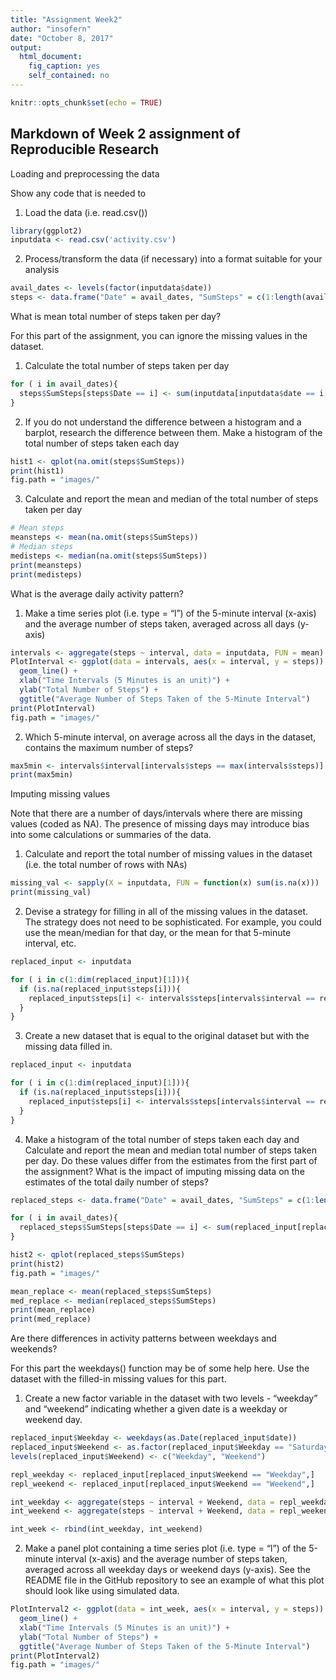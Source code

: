 ---
title: "Assignment Week2"
author: "insofern"
date: "October 8, 2017"
output: 
  html_document: 
    fig_caption: yes
    self_contained: no
---

```{r setup, include=FALSE}
knitr::opts_chunk$set(echo = TRUE)
```

## Markdown of Week 2 assignment of Reproducible Research

Loading and preprocessing the data

Show any code that is needed to

1. Load the data (i.e. read.csv())

```{r}
library(ggplot2)
inputdata <- read.csv('activity.csv')
```
2. Process/transform the data (if necessary) into a format suitable for your analysis

```{r}
avail_dates <- levels(factor(inputdata$date))
steps <- data.frame("Date" = avail_dates, "SumSteps" = c(1:length(avail_dates)))
```

What is mean total number of steps taken per day?

For this part of the assignment, you can ignore the missing values in the dataset.

1. Calculate the total number of steps taken per day
```{r}
for ( i in avail_dates){
  steps$SumSteps[steps$Date == i] <- sum(inputdata[inputdata$date == i,1])
}
```
2. If you do not understand the difference between a histogram and a barplot, research the difference between them. Make a histogram of the total number of steps taken each day
```{r}
hist1 <- qplot(na.omit(steps$SumSteps))
print(hist1)
fig.path = "images/"
```
3. Calculate and report the mean and median of the total number of steps taken per day
```{r}
# Mean steps
meansteps <- mean(na.omit(steps$SumSteps))
# Median steps
medisteps <- median(na.omit(steps$SumSteps))
print(meansteps)
print(medisteps)
```

What is the average daily activity pattern?

1. Make a time series plot (i.e. type = "l") of the 5-minute interval (x-axis) and the average number of steps taken, averaged across all days (y-axis)
```{r}
intervals <- aggregate(steps ~ interval, data = inputdata, FUN = mean)
PlotInterval <- ggplot(data = intervals, aes(x = interval, y = steps)) + 
  geom_line() +
  xlab("Time Intervals (5 Minutes is an unit)") + 
  ylab("Total Number of Steps") +
  ggtitle("Average Number of Steps Taken of the 5-Minute Interval")
print(PlotInterval)
fig.path = "images/"
```

2. Which 5-minute interval, on average across all the days in the dataset, contains the maximum number of steps?
```{r}
max5min <- intervals$interval[intervals$steps == max(intervals$steps)]
print(max5min)
```

Imputing missing values

Note that there are a number of days/intervals where there are missing values (coded as NA). The presence of missing days may introduce bias into some calculations or summaries of the data.

1. Calculate and report the total number of missing values in the dataset (i.e. the total number of rows with NAs)
```{r}
missing_val <- sapply(X = inputdata, FUN = function(x) sum(is.na(x)))
print(missing_val)
```

2. Devise a strategy for filling in all of the missing values in the dataset. The strategy does not need to be sophisticated. For example, you could use the mean/median for that day, or the mean for that 5-minute interval, etc.
```{r}
replaced_input <- inputdata

for ( i in c(1:dim(replaced_input)[1])){
  if (is.na(replaced_input$steps[i])){
    replaced_input$steps[i] <- intervals$steps[intervals$interval == replaced_input$interval[i]]
  }
}
```

3. Create a new dataset that is equal to the original dataset but with the missing data filled in.
```{r}
replaced_input <- inputdata

for ( i in c(1:dim(replaced_input)[1])){
  if (is.na(replaced_input$steps[i])){
    replaced_input$steps[i] <- intervals$steps[intervals$interval == replaced_input$interval[i]]
  }
}
```

4. Make a histogram of the total number of steps taken each day and Calculate and report the mean and median total number of steps taken per day. Do these values differ from the estimates from the first part of the assignment? What is the impact of imputing missing data on the estimates of the total daily number of steps?
```{r}
replaced_steps <- data.frame("Date" = avail_dates, "SumSteps" = c(1:length(avail_dates)))

for ( i in avail_dates){
  replaced_steps$SumSteps[steps$Date == i] <- sum(replaced_input[replaced_input$date == i,1])
}

hist2 <- qplot(replaced_steps$SumSteps)
print(hist2)
fig.path = "images/"

mean_replace <- mean(replaced_steps$SumSteps)
med_replace <- median(replaced_steps$SumSteps)
print(mean_replace)
print(med_replace)
```


Are there differences in activity patterns between weekdays and weekends?

For this part the weekdays() function may be of some help here. Use the dataset with the filled-in missing values for this part.

1. Create a new factor variable in the dataset with two levels - "weekday" and "weekend" indicating whether a given date is a weekday or weekend day.
```{r}
replaced_input$Weekday <- weekdays(as.Date(replaced_input$date))
replaced_input$Weekend <- as.factor(replaced_input$Weekday == "Saturday" | replaced_input$Weekday == "Sunday")
levels(replaced_input$Weekend) <- c("Weekday", "Weekend")

repl_weekday <- replaced_input[replaced_input$Weekend == "Weekday",]
repl_weekend <- replaced_input[replaced_input$Weekend == "Weekend",]

int_weekday <- aggregate(steps ~ interval + Weekend, data = repl_weekday, FUN = mean)
int_weekend <- aggregate(steps ~ interval + Weekend, data = repl_weekend, FUN = mean)

int_week <- rbind(int_weekday, int_weekend)
```

2. Make a panel plot containing a time series plot (i.e. type = "l") of the 5-minute interval (x-axis) and the average number of steps taken, averaged across all weekday days or weekend days (y-axis). See the README file in the GitHub repository to see an example of what this plot should look like using simulated data.
```{r}
PlotInterval2 <- ggplot(data = int_week, aes(x = interval, y = steps)) + facet_grid(Weekend ~ .) + 
  geom_line() +
  xlab("Time Intervals (5 Minutes is an unit)") + 
  ylab("Total Number of Steps") +
  ggtitle("Average Number of Steps Taken of the 5-Minute Interval")
print(PlotInterval2)
fig.path = "images/"
```

